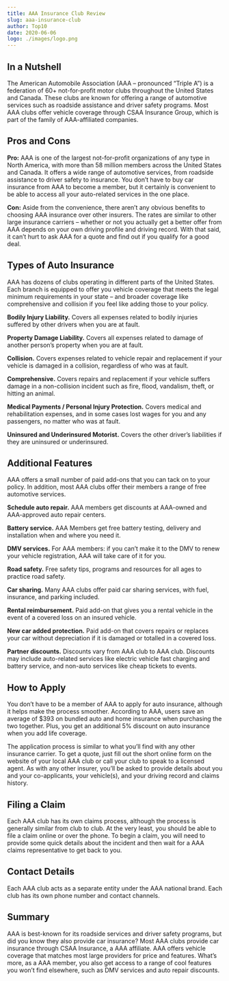 ```yaml
---
title: AAA Insurance Club Review
slug: aaa-insurance-club
author: Top10
date: 2020-06-06
logo: ./images/logo.png
---
```


## In a Nutshell

The American Automobile Association (AAA – pronounced “Triple A”) is a federation of 60+ not-for-profit motor clubs throughout the United States and Canada. These clubs are known for offering a range of automotive services such as roadside assistance and driver safety programs. Most AAA clubs offer vehicle coverage through CSAA Insurance Group, which is part of the family of AAA-affiliated companies.

## Pros and Cons

**Pro:** AAA is one of the largest not-for-profit organizations of any type in North America, with more than 58 million members across the United States and Canada. It offers a wide range of automotive services, from roadside assistance to driver safety to insurance. You don’t have to buy car insurance from AAA to become a member, but it certainly is convenient to be able to access all your auto-related services in the one place.

**Con:** Aside from the convenience, there aren’t any obvious benefits to choosing AAA insurance over other insurers. The rates are similar to other large insurance carriers – whether or not you actually get a better offer from AAA depends on your own driving profile and driving record. With that said, it can’t hurt to ask AAA for a quote and find out if you qualify for a good deal.

## Types of Auto Insurance

AAA has dozens of clubs operating in different parts of the United States. Each branch is equipped to offer you vehicle coverage that meets the legal minimum requirements in your state – and broader coverage like comprehensive and collision if you feel like adding those to your policy.

**Bodily Injury Liability.** Covers all expenses related to bodily injuries suffered by other drivers when you are at fault.

**Property Damage Liability.** Covers all expenses related to damage of another person’s property when you are at fault.

**Collision.** Covers expenses related to vehicle repair and replacement if your vehicle is damaged in a collision, regardless of who was at fault.

**Comprehensive.** Covers repairs and replacement if your vehicle suffers damage in a non-collision incident such as fire, flood, vandalism, theft, or hitting an animal.

**Medical Payments / Personal Injury Protection.** Covers medical and rehabilitation expenses, and in some cases lost wages for you and any passengers, no matter who was at fault.

**Uninsured and Underinsured Motorist.** Covers the other driver’s liabilities if they are uninsured or underinsured.

## Additional Features

AAA offers a small number of paid add-ons that you can tack on to your policy. In addition, most AAA clubs offer their members a range of free automotive services.

**Schedule auto repair.** AAA members get discounts at AAA-owned and AAA-approved auto repair centers.

**Battery service.** AAA Members get free battery testing, delivery and installation when and where you need it.

**DMV services.** For AAA members: if you can’t make it to the DMV to renew your vehicle registration, AAA will take care of it for you.

**Road safety.** Free safety tips, programs and resources for all ages to practice road safety.

**Car sharing.** Many AAA clubs offer paid car sharing services, with fuel, insurance, and parking included.

**Rental reimbursement.** Paid add-on that gives you a rental vehicle in the event of a covered loss on an insured vehicle.

**New car added protection.** Paid add-on that covers repairs or replaces your car without depreciation if it is damaged or totalled in a covered loss.

**Partner discounts.** Discounts vary from AAA club to AAA club. Discounts may include auto-related services like electric vehicle fast charging and battery service, and non-auto services like cheap tickets to events.

## How to Apply

You don’t have to be a member of AAA to apply for auto insurance, although it helps make the process smoother. According to AAA, users save an average of \$393 on bundled auto and home insurance when purchasing the two together. Plus, you get an additional 5% discount on auto insurance when you add life coverage.

The application process is similar to what you’ll find with any other insurance carrier. To get a quote, just fill out the short online form on the website of your local AAA club or call your club to speak to a licensed agent. As with any other insurer, you’ll be asked to provide details about you and your co-applicants, your vehicle(s), and your driving record and claims history.

## Filing a Claim

Each AAA club has its own claims process, although the process is generally similar from club to club. At the very least, you should be able to file a claim online or over the phone. To begin a claim, you will need to provide some quick details about the incident and then wait for a AAA claims representative to get back to you.

## Contact Details

Each AAA club acts as a separate entity under the AAA national brand. Each club has its own phone number and contact channels.

## Summary

AAA is best-known for its roadside services and driver safety programs, but did you know they also provide car insurance? Most AAA clubs provide car insurance through CSAA Insurance, a AAA affiliate. AAA offers vehicle coverage that matches most large providers for price and features. What’s more, as a AAA member, you also get access to a range of cool features you won’t find elsewhere, such as DMV services and auto repair discounts.

